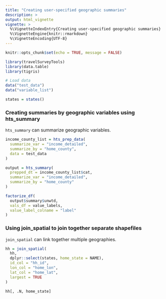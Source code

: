 ```yaml
---
title: "Creating user-specified geographic summaries"
description: >
output: html_vignette
vignette: >
  %\VignetteIndexEntry{Creating user-specified geographic summaries}
  %\VignetteEngine{knitr::rmarkdown}
  %\VignetteEncoding{UTF-8}
---
```


```r
knitr::opts_chunk$set(echo = TRUE, message = FALSE)
```

```r
library(travelSurveyTools)
library(data.table)
library(tigris)

# Load data
data("test_data")
data("variable_list")

states = states()
```

### Creating summaries by geographic variables using hts_summary

`hts_summary` can summarize geographic variables.

```r
income_county_list = hts_prep_data(
  summarize_var = "income_detailed",
  summarize_by = "home_county",
  data = test_data
)

output = hts_summary(
  prepped_dt = income_county_list$cat,
  summarize_var = "income_detailed",
  summarize_by = "home_county"
)

factorize_df(
  output$summary$unwtd,
  vals_df = value_labels,
  value_label_colname = "label"
)
```

### Using join_spatial to join together separate shapefiles

`join_spatial` can link together multiple geographies.

```r
hh = join_spatial(
  hh,
  dplyr::select(states, home_state = NAME),
  id_col = "hh_id",
  lon_col = "home_lon",
  lat_col = "home_lat",
  largest = TRUE
)

hh[, .N, home_state]
```
